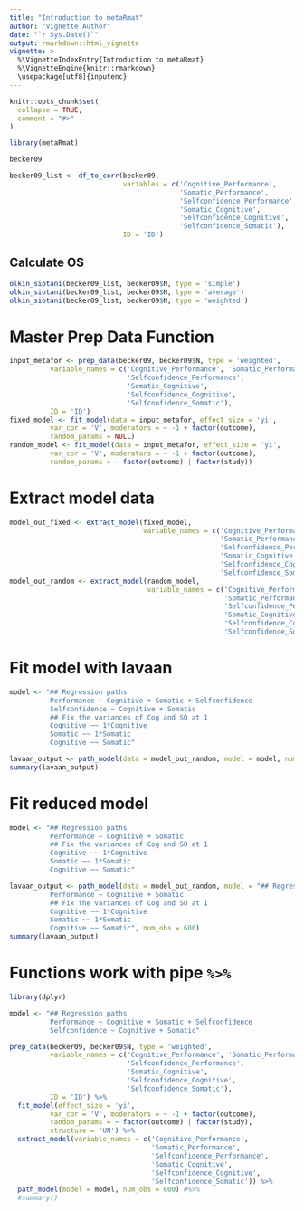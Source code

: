 ```yaml
---
title: "Introduction to metaRmat"
author: "Vignette Author"
date: "`r Sys.Date()`"
output: rmarkdown::html_vignette
vignette: >
  %\VignetteIndexEntry{Introduction to metaRmat}
  %\VignetteEngine{knitr::rmarkdown}
  \usepackage[utf8]{inputenc}
---
```


```r
knitr::opts_chunk$set(
  collapse = TRUE,
  comment = "#>"
)
```

```r
library(metaRmat)

becker09
```

```r
becker09_list <- df_to_corr(becker09, 
                            variables = c('Cognitive_Performance',
                                          'Somatic_Performance',
                                          'Selfconfidence_Performance', 
                                          'Somatic_Cognitive',
                                          'Selfconfidence_Cognitive',
                                          'Selfconfidence_Somatic'),
                            ID = 'ID')
```

## Calculate OS
```r
olkin_siotani(becker09_list, becker09$N, type = 'simple')
olkin_siotani(becker09_list, becker09$N, type = 'average')
olkin_siotani(becker09_list, becker09$N, type = 'weighted')
```

# Master Prep Data Function
```r
input_metafor <- prep_data(becker09, becker09$N, type = 'weighted', 
          variable_names = c('Cognitive_Performance', 'Somatic_Performance',
                             'Selfconfidence_Performance', 
                             'Somatic_Cognitive',
                             'Selfconfidence_Cognitive',
                             'Selfconfidence_Somatic'),
          ID = 'ID')
fixed_model <- fit_model(data = input_metafor, effect_size = 'yi', 
          var_cor = 'V', moderators = ~ -1 + factor(outcome), 
          random_params = NULL)
random_model <- fit_model(data = input_metafor, effect_size = 'yi', 
          var_cor = 'V', moderators = ~ -1 + factor(outcome), 
          random_params = ~ factor(outcome) | factor(study))
```

# Extract model data
```r
model_out_fixed <- extract_model(fixed_model, 
                                 variable_names = c('Cognitive_Performance',
                                                    'Somatic_Performance',
                                                    'Selfconfidence_Performance', 
                                                    'Somatic_Cognitive',
                                                    'Selfconfidence_Cognitive',
                                                    'Selfconfidence_Somatic'))
model_out_random <- extract_model(random_model, 
                                  variable_names = c('Cognitive_Performance',
                                                     'Somatic_Performance',
                                                     'Selfconfidence_Performance', 
                                                     'Somatic_Cognitive',
                                                     'Selfconfidence_Cognitive',
                                                     'Selfconfidence_Somatic'))
```

# Fit model with lavaan
```r
model <- "## Regression paths
          Performance ~ Cognitive + Somatic + Selfconfidence
          Selfconfidence ~ Cognitive + Somatic
          ## Fix the variances of Cog and SO at 1
          Cognitive ~~ 1*Cognitive
          Somatic ~~ 1*Somatic
          Cognitive ~~ Somatic"

lavaan_output <- path_model(data = model_out_random, model = model, num_obs = 600)
summary(lavaan_output)
```

# Fit reduced model
```r
model <- "## Regression paths
          Performance ~ Cognitive + Somatic
          ## Fix the variances of Cog and SO at 1
          Cognitive ~~ 1*Cognitive
          Somatic ~~ 1*Somatic
          Cognitive ~~ Somatic"

lavaan_output <- path_model(data = model_out_random, model = "## Regression paths
          Performance ~ Cognitive + Somatic
          ## Fix the variances of Cog and SO at 1
          Cognitive ~~ 1*Cognitive
          Somatic ~~ 1*Somatic
          Cognitive ~~ Somatic", num_obs = 600)
summary(lavaan_output)
```


# Functions work with pipe `%>%`
```r
library(dplyr)

model <- "## Regression paths
          Performance ~ Cognitive + Somatic + Selfconfidence
          Selfconfidence ~ Cognitive + Somatic"

prep_data(becker09, becker09$N, type = 'weighted', 
          variable_names = c('Cognitive_Performance', 'Somatic_Performance',
                             'Selfconfidence_Performance', 
                             'Somatic_Cognitive',
                             'Selfconfidence_Cognitive',
                             'Selfconfidence_Somatic'),
          ID = 'ID') %>%
  fit_model(effect_size = 'yi', 
          var_cor = 'V', moderators = ~ -1 + factor(outcome), 
          random_params = ~ factor(outcome) | factor(study),
          structure = 'UN') %>%
  extract_model(variable_names = c('Cognitive_Performance',
                                   'Somatic_Performance',
                                   'Selfconfidence_Performance', 
                                   'Somatic_Cognitive',
                                   'Selfconfidence_Cognitive',
                                   'Selfconfidence_Somatic')) %>%
  path_model(model = model, num_obs = 600) #%>% 
  #summary()
```

